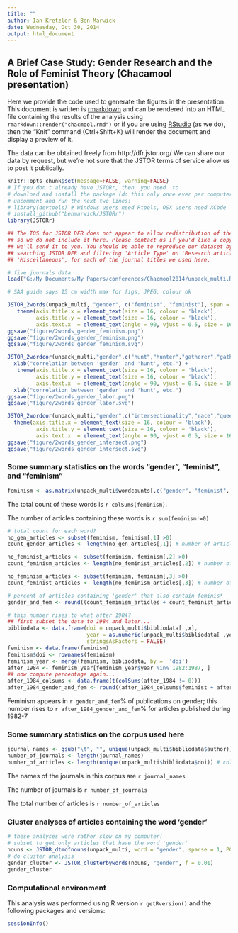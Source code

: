 ```yaml
---
title: ""
author: Ian Kretzler & Ben Marwick
date: Wednesday, Oct 30, 2014
output: html_document
---
```


## A Brief Case Study: Gender Research and the Role of Feminist Theory (Chacamool presentation)

Here we provide the code used to generate the figures in the presentation. This document is written is [rmarkdown](http://rmarkdown.rstudio.com/) and can be rendered into an HTML file containing the results of the analysis using `rmarkdown::render("chacmool.rmd")` or if you are using [RStudio](http://www.rstudio.com/) (as we do), then the "Knit" command (Ctrl+Shift+K) will render the document and display a preview of it.

The data can be obtained freely from http://dfr.jstor.org/ 
We can share our data by request, but we're not sure that the JSTOR terms of service allow us to post it publically. 

```r
knitr::opts_chunk$set(message=FALSE, warning=FALSE)
# If you don't already have JSTORr, then  you need  to 
# download and install the package (do this only once ever per computer)
# uncomment and run the next two lines:
# library(devtools) # Windows users need Rtools, OSX users need XCode
# install_github("benmarwick/JSTORr")
library(JSTORr)
```


```r
## The TOS for JSTOR DFR does not appear to allow redistribution of the data
## so we do not include it here. Please contact us if you'd like a copy and 
## we'll send it to you. You should be able to reproduce our dataset by
## searching JSTOR DFR and filtering 'Article Type' on 'Research article ' and 
## 'Miscellaneous', for each of the journal titles we used here.  

# five journals data
load("G:/My Documents/My Papers/conferences/Chacmool2014/unpack_multi.RData")

# SAA guide says 15 cm width max for figs, JPEG, colour ok
```


```r
JSTOR_2words(unpack_multi, "gender", c("feminism", "feminist"), span = 0.48, yearfrom = 1970, yearto = 2007) +
   theme(axis.title.x = element_text(size = 16, colour = 'black'),
         axis.title.y = element_text(size = 16, colour = 'black'),
         axis.text.x  = element_text(angle = 90, vjust = 0.5, size = 16, colour = 'black'))
ggsave("figure/2words_gender_feminism.png")
ggsave("figure/2words_gender_feminism.png")
ggsave("figure/2words_gender_feminism.svg")
```

```r
JSTOR_2wordcor(unpack_multi,"gender",c("hunt","hunter","gatherer","gather","role","division","labor"), span = 0.5, yearfrom = 1970, yearto = 2007) +
  xlab("correlation between 'gender' and 'hunt', etc.") +
   theme(axis.title.x = element_text(size = 16, colour = 'black'),
         axis.title.y = element_text(size = 16, colour = 'black'),
         axis.text.x  = element_text(angle = 90, vjust = 0.5, size = 16, colour = 'black')) 
  xlab("correlation between 'gender' and 'hunt', etc.")
ggsave("figure/2words_gender_labor.png")
ggsave("figure/2words_gender_labor.svg")
```


```r
JSTOR_2wordcor(unpack_multi,"gender",c("intersectionality","race","queer","identity","intersectional","sexuality"), span = 0.6, yearfrom = 1970, yearto = 2007) +
  theme(axis.title.x = element_text(size = 16, colour = 'black'),
         axis.title.y = element_text(size = 16, colour = 'black'),
         axis.text.x  = element_text(angle = 90, vjust = 0.5, size = 16, colour = 'black')) 
ggsave("figure/2words_gender_intersect.png")
ggsave("figure/2words_gender_intersect.svg")
```

### Some summary statistics on the words "gender", "feminist", and "feminism"

```r
feminism <- as.matrix(unpack_multi$wordcounts[,c("gender", "feminist", "feminism")])
```

The total count of these words is `r colSums(feminism)`.

The number of articles containing these words is `r sum(feminism!=0)`

```r
# total count for each word?
no_gen_articles <- subset(feminism, feminism[,1] >0)
count_gender_articles <- length(no_gen_articles[,1]) # number of articles containing "gender"

no_feminist_articles <- subset(feminism, feminism[,2] >0)
count_feminism_articles <- length(no_feminist_articles[,2]) # number of articles containing "feminism"

no_feminism_articles <- subset(feminism, feminism[,3] >0)
count_feminist_articles <- length(no_feminism_articles[,3]) # number of articles containing "feminist"

# percent of articles containing 'gender' that also contain feminis*
gender_and_fem <- round((count_feminism_articles + count_feminist_articles) / count_gender_articles * 100, 0) 

# this number rises to what after 1984?
## first subset the data to 1984 and later...
bibliodata <- data.frame(doi = unpack_multi$bibliodata[ ,x],
                         year = as.numeric(unpack_multi$bibliodata[ ,year]),
                         stringsAsFactors = FALSE)
feminism <- data.frame(feminism)
feminism$doi <- rownames(feminism)
feminism_year <- merge(feminism, bibliodata, by =  'doi')
after_1984 <- feminism_year[feminism_year$year %in% 1982:1987, ]
## now compute percentage again...
after_1984_colsums <- data.frame(t(colSums(after_1984 != 0)))
after_1984_gender_and_fem <- round((after_1984_colsums$feminist + after_1984_colsums$feminism) / after_1984_colsums$gender * 100, 0)
```


Feminism appears in `r gender_and_fem`% of publications on gender; this number rises to `r after_1984_gender_and_fem`% for articles published during 1982-7 

### Some summary statistics on the corpus used here

```r
journal_names <- gsub("\t", "", unique(unpack_multi$bibliodata$author)) # colnames are offset!
number_of_journals <- length(journal_names)
number_of_articles <- length(unique(unpack_multi$bibliodata$doi)) # colnames are offset!
```

The names of the journals in this corpus are `r journal_names`

The number of journals is `r number_of_journals`

The total number of articles is `r number_of_articles`

### Cluster analyses of articles containing the word 'gender'

```r
# these analyses were rather slow on my computer!
# subset to get only articles that have the word 'gender'
nouns <- JSTOR_dtmofnouns(unpack_multi, word = "gender", sparse = 1, POStag = TRUE)
# do cluster analysis 
gender_cluster <- JSTOR_clusterbywords(nouns, "gender", f = 0.01)
gender_cluster
```


### Computational environment

This analysis was performed using R version `r getRversion()` and the following packages and versions: 

```r
sessionInfo()
```




